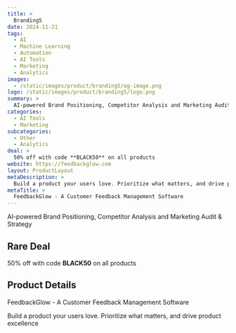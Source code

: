 ```yaml
---
title: >
  Branding5
date: 2024-11-21
tags:
  - AI
  - Machine Learning
  - Automation
  - AI Tools
  - Marketing
  - Analytics
images:
  - /static/images/product/branding5/og-image.png
logo: /static/images/product/branding5/logo.png
summary: >
  AI-powered Brand Positioning, Competitor Analysis and Marketing Audit & Strategy
categories:
  - AI Tools
  - Marketing
subcategories:
  - Other
  - Analytics
deal: >
  50% off with code **BLACK50** on all products
website: https://feedbackglow.com
layout: ProductLayout
metaDescription: >
  Build a product your users love. Prioritize what matters, and drive product excellence
metaTitle: >
  FeedbackGlow - A Customer Feedback Management Software
---
```

AI-powered Brand Positioning, Competitor Analysis and Marketing Audit & Strategy

## Rare Deal

50% off with code **BLACK50** on all products

## Product Details
FeedbackGlow - A Customer Feedback Management Software

Build a product your users love. Prioritize what matters, and drive product excellence
